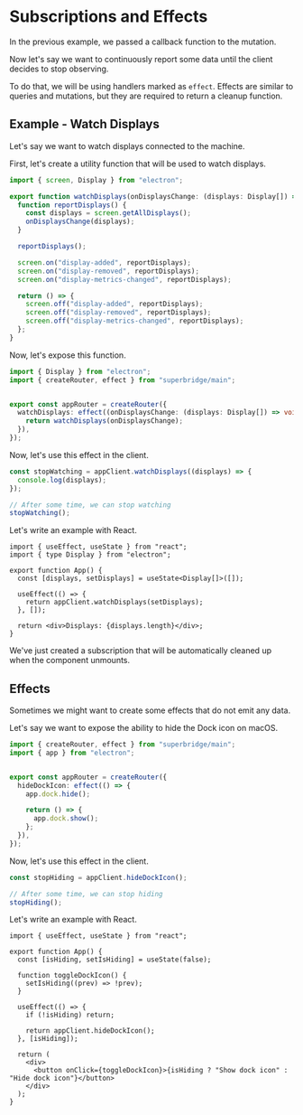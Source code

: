 
# Subscriptions and Effects

In the previous example, we passed a callback function to the mutation.

Now let's say we want to continuously report some data until the client decides to stop observing.

To do that, we will be using handlers marked as `effect`. Effects are similar to queries and mutations, but they are required to return a cleanup function.

## Example - Watch Displays

Let's say we want to watch displays connected to the machine.

First, let's create a utility function that will be used to watch displays.

```ts filename="watchDisplays.ts"
import { screen, Display } from "electron";

export function watchDisplays(onDisplaysChange: (displays: Display[]) => void) {
  function reportDisplays() {
    const displays = screen.getAllDisplays();
    onDisplaysChange(displays);
  }

  reportDisplays();

  screen.on("display-added", reportDisplays);
  screen.on("display-removed", reportDisplays);
  screen.on("display-metrics-changed", reportDisplays);

  return () => {
    screen.off("display-added", reportDisplays);
    screen.off("display-removed", reportDisplays);
    screen.off("display-metrics-changed", reportDisplays);
  };
}
```

Now, let's expose this function.

```ts filename="router.ts" 
import { Display } from "electron";
import { createRouter, effect } from "superbridge/main";


export const appRouter = createRouter({
  watchDisplays: effect((onDisplaysChange: (displays: Display[]) => void) => {
    return watchDisplays(onDisplaysChange);
  }),
});
```

Now, let's use this effect in the client.

```ts filename="example.ts"
const stopWatching = appClient.watchDisplays((displays) => {
  console.log(displays);
});

// After some time, we can stop watching
stopWatching();
```

Let's write an example with React.

```tsx filename="App.tsx"
import { useEffect, useState } from "react";
import { type Display } from "electron";

export function App() {
  const [displays, setDisplays] = useState<Display[]>([]);

  useEffect(() => {
    return appClient.watchDisplays(setDisplays);
  }, []);

  return <div>Displays: {displays.length}</div>;
}
```

We've just created a subscription that will be automatically cleaned up when the component unmounts.

## Effects

Sometimes we might want to create some effects that do not emit any data.

Let's say we want to expose the ability to hide the Dock icon on macOS.

```ts filename="router.ts"
import { createRouter, effect } from "superbridge/main";
import { app } from "electron";


export const appRouter = createRouter({
  hideDockIcon: effect(() => {
    app.dock.hide();

    return () => {
      app.dock.show();
    };
  }),
});
```

Now, let's use this effect in the client.

```ts filename="example.ts"
const stopHiding = appClient.hideDockIcon();

// After some time, we can stop hiding
stopHiding();
```

Let's write an example with React.

```tsx filename="App.tsx"
import { useEffect, useState } from "react";

export function App() {
  const [isHiding, setIsHiding] = useState(false);

  function toggleDockIcon() {
    setIsHiding((prev) => !prev);
  }

  useEffect(() => {
    if (!isHiding) return;

    return appClient.hideDockIcon();
  }, [isHiding]);

  return (
    <div>
      <button onClick={toggleDockIcon}>{isHiding ? "Show dock icon" : "Hide dock icon"}</button>
    </div>
  );
}
```